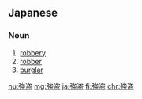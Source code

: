 {{also|强盗|強盜}}
==Japanese==
{{ja-kanjitab|ごう|とう|yomi=on}}
{{wikipedia|lang=ja}}

===Noun===
{{ja-noun|ごうとう}}

# [[robbery]]
# [[robber]]
# [[burglar]]

[[hu:強盗]]
[[mg:強盗]]
[[ja:強盗]]
[[fi:強盗]]
[[chr:強盗]]